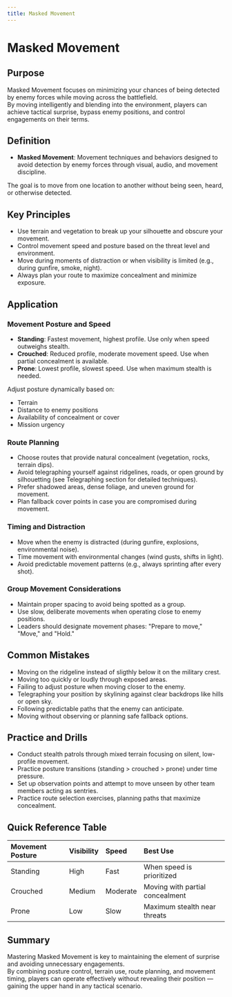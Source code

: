 ```yaml
---
title: Masked Movement
---
```


# Masked Movement

## Purpose

Masked Movement focuses on minimizing your chances of being detected by enemy forces while moving across the battlefield.  
By moving intelligently and blending into the environment, players can achieve tactical surprise, bypass enemy positions, and control engagements on their terms.

## Definition

- **Masked Movement**: Movement techniques and behaviors designed to avoid detection by enemy forces through visual, audio, and movement discipline.

The goal is to move from one location to another without being seen, heard, or otherwise detected.

## Key Principles

- Use terrain and vegetation to break up your silhouette and obscure your movement.
- Control movement speed and posture based on the threat level and environment.
- Move during moments of distraction or when visibility is limited (e.g., during gunfire, smoke, night).
- Always plan your route to maximize concealment and minimize exposure.

## Application

### Movement Posture and Speed

- **Standing**: Fastest movement, highest profile. Use only when speed outweighs stealth.
- **Crouched**: Reduced profile, moderate movement speed. Use when partial concealment is available.
- **Prone**: Lowest profile, slowest speed. Use when maximum stealth is needed.

Adjust posture dynamically based on:

- Terrain
- Distance to enemy positions
- Availability of concealment or cover
- Mission urgency

### Route Planning

- Choose routes that provide natural concealment (vegetation, rocks, terrain dips).
- Avoid telegraphing yourself against ridgelines, roads, or open ground by silhouetting (see Telegraphing section for detailed techniques).
- Prefer shadowed areas, dense foliage, and uneven ground for movement.
- Plan fallback cover points in case you are compromised during movement.

### Timing and Distraction

- Move when the enemy is distracted (during gunfire, explosions, environmental noise).
- Time movement with environmental changes (wind gusts, shifts in light).
- Avoid predictable movement patterns (e.g., always sprinting after every shot).

### Group Movement Considerations

- Maintain proper spacing to avoid being spotted as a group.
- Use slow, deliberate movements when operating close to enemy positions.
- Leaders should designate movement phases: "Prepare to move," "Move," and "Hold."

## Common Mistakes

- Moving on the ridgeline instead of sligthly below it on the military crest.
- Moving too quickly or loudly through exposed areas.
- Failing to adjust posture when moving closer to the enemy.
- Telegraphing your position by skylining against clear backdrops like hills or open sky.
- Following predictable paths that the enemy can anticipate.
- Moving without observing or planning safe fallback options.

## Practice and Drills

- Conduct stealth patrols through mixed terrain focusing on silent, low-profile movement.
- Practice posture transitions (standing > crouched > prone) under time pressure.
- Set up observation points and attempt to move unseen by other team members acting as sentries.
- Practice route selection exercises, planning paths that maximize concealment.

## Quick Reference Table

| Movement Posture | Visibility | Speed    | Best Use                        |
| :--------------- | :--------- | :------- | :------------------------------ |
| Standing         | High       | Fast     | When speed is prioritized       |
| Crouched         | Medium     | Moderate | Moving with partial concealment |
| Prone            | Low        | Slow     | Maximum stealth near threats    |

## Summary

Mastering Masked Movement is key to maintaining the element of surprise and avoiding unnecessary engagements.  
By combining posture control, terrain use, route planning, and movement timing, players can operate effectively without revealing their position — gaining the upper hand in any tactical scenario.
